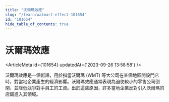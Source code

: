 ```yaml
---
title: "沃爾瑪效應"
slug: "/learn/walmart-effect-101654"
id: "101654"
hide_table_of_contents: true
---
```



# 沃爾瑪效應

<ArticleMeta id={101654} updatedAt={'2023-09-26 13:58:58'} />
<div className='border-solid border-b border-t-0 my-4 border-[var(--ifm-color-gray-300)]' />

沃爾瑪效應是一個術語，用於指當沃爾瑪 (WMT) 等大公司在某個地區開設門店時，對當地企業產生的經濟影響。沃爾瑪效應通常表現為迫使較小的零售公司倒閉，並降低競爭對手員工的工資。出於這些原因，許多當地企業反對引入沃爾瑪的店鋪進入其領域。
